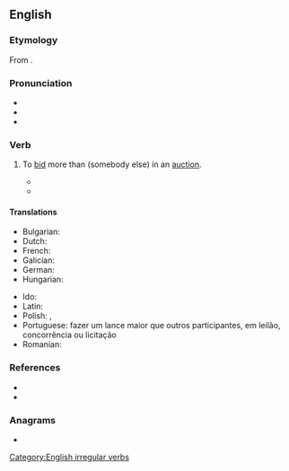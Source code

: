 ==English==

===Etymology===
From {{prefix|en|out|bid}}.

===Pronunciation===
* {{IPA|en|/aʊtˈbɪd/}}
* {{audio|en|LL-Q1860 (eng)-Vealhurl-outbid.wav|Audio (Southern England)}}
* {{rhymes|en|ɪd|s=2}}

===Verb===
{{en-verb|outbids|outbidding|outbid|past2=outbidded|past_ptc2=outbidden|past_ptc3=outbidded}}

# {{lb|en|transitive}} To [[bid]] more than (somebody else) in an [[auction]].
#* {{quote-book|en|year=1985 |title=Social History of the Muslims in Bengal: Down to A.D. 1538 |author=|Abdul Karim page=65 |ISBN=|passage=Bengal '''outbidded''' those of Delhi; instead of searching for khalifahs for obtaining recognition, Sultan Sikandar Shah himself took the title .of Imam ul-Azam and Khalifat-ul-Muazzam.}}
#* {{quote-book|en|year=2008  |title=A Host of Suspects |author=Michael Marra |page=139 |ISBN=|passage=You must understand that there are people who strive and save their whole lives to acquire something, and when they are simply '''outbidded''' or outfoxed by me, it is not taken with a delicate smile.}}

====Translations====
{{trans-top|to bid more than somebody else}}
* Bulgarian: {{t+|bg|наддавам}}
* Dutch: {{t+|nl|overbieden}}
* French: {{t+|fr|surenchérir}}
* Galician: {{t+|gl|poxar}}
* German: {{t+|de|überbieten}}
* Hungarian: {{t|hu|rálicitál}}
{{trans-mid}}
* Ido: {{t|io|superaucionar}}
* Latin: {{t+|la|adiciō}}
* Polish: {{t|pl|przelicytować|pf}}, {{t|pl|przelicytowywać|impf}}
* Portuguese: fazer um lance maior que outros participantes, em leilão, concorrência ou licitação
* Romanian: {{t+|ro|supralicita}}
{{trans-bottom}}

===References===
* {{R:Century 1911}}
* {{R:Webster 1913}}

===Anagrams===
* {{anagrams|en|a=bdiotu|tuboid}}

[[Category:English irregular verbs]]